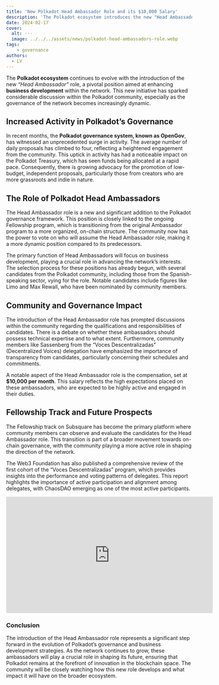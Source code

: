 ```yaml
---
title: 'New Polkadot Head Ambassador Role and its $10,000 Salary'
description: 'The Polkadot ecosystem introduces the new "Head Ambassador" role, a position aimed at enhancing business development within the network.'
date: 2024-02-17
cover:
  alt: ---
  image: ../../../assets/news/polkadot-head-ambassadors-role.webp
tags: 
    - governance
authors:
  - LV
---
```

The **Polkadot ecosystem** continues to evolve with the introduction of the new *“Head Ambassador”* role, a pivotal position aimed at enhancing **business development** within the network. This new initiative has sparked considerable discussion within the Polkadot community, especially as the governance of the network becomes increasingly dynamic.

Increased Activity in Polkadot’s Governance
-------------------------------------------

In recent months, the **Polkadot governance system, known as OpenGov**, has witnessed an unprecedented surge in activity. The average number of daily proposals has climbed to four, reflecting a heightened engagement from the community. This uptick in activity has had a noticeable impact on the Polkadot Treasury, which has seen funds being allocated at a rapid pace. Consequently, there is growing advocacy for the promotion of low-budget, independent proposals, particularly those from creators who are more grassroots and indie in nature.

The Role of Polkadot Head Ambassadors
-------------------------------------

The Head Ambassador role is a new and significant addition to the Polkadot governance framework. This position is closely linked to the ongoing Fellowship program, which is transitioning from the original Ambassador program to a more organized, on-chain structure. The community now has the power to vote on who will assume the Head Ambassador role, making it a more dynamic position compared to its predecessors.

The primary function of Head Ambassadors will focus on business development, playing a crucial role in advancing the network’s interests. The selection process for these positions has already begun, with several candidates from the Polkadot community, including those from the Spanish-speaking sector, vying for the role. Notable candidates include figures like Limo and Max Rewall, who have been nominated by community members.

Community and Governance Impact
-------------------------------

The introduction of the Head Ambassador role has prompted discussions within the community regarding the qualifications and responsibilities of candidates. There is a debate on whether these ambassadors should possess technical expertise and to what extent. Furthermore, community members like Sassenberg from the “Voces Descentralizadas” (Decentralized Voices) delegation have emphasized the importance of transparency from candidates, particularly concerning their schedules and commitments.

A notable aspect of the Head Ambassador role is the compensation, set at **$10,000 per month**. This salary reflects the high expectations placed on these ambassadors, who are expected to be highly active and engaged in their duties.

Fellowship Track and Future Prospects
-------------------------------------

The Fellowship track on Subsquare has become the primary platform where community members can observe and evaluate the candidates for the Head Ambassador role. This transition is part of a broader movement towards on-chain governance, with the community playing a more active role in shaping the direction of the network.

The Web3 Foundation has also published a comprehensive review of the first cohort of the “Voces Descentralizadas” program, which provides insights into the performance and voting patterns of delegates. This report highlights the importance of active participation and alignment among delegates, with ChaosDAO emerging as one of the most active participants.

<iframe allowfullscreen="allowfullscreen" frameborder="0" height="315" src="https://www.youtube.com/embed/9B2o7oTaMWQ?si=pXET67roRiNXelXU" title="YouTube video player" width="560"></iframe>

### Conclusion

The introduction of the Head Ambassador role represents a significant step forward in the evolution of Polkadot’s governance and business development strategies. As the network continues to grow, these ambassadors will play a crucial role in shaping its future, ensuring that Polkadot remains at the forefront of innovation in the blockchain space. The community will be closely watching how this new role develops and what impact it will have on the broader ecosystem.